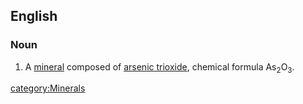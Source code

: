 ==English==

===Noun===
{{en-noun|-}}
{{wikipedia}}

#A [[mineral]] composed of [[arsenic trioxide]], chemical formula As<sub>2</sub>O<sub>3</sub>.

[[category:Minerals]]